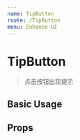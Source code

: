 ```yaml
---
name: TipButton
route: /TipButton
menu: Enhance-UI
---
```



# TipButton

> 点击按钮出现提示

## Basic Usage

<Playground>
  <TipButton
    text="弹出层按钮"
    popover={(
      <div className="p15" style={{maxWidth: 200}}>
        {MockData[0]}
      </div>
    )}
    timer={10000}
    onClick={e => {
      console.log(e)
    }}
  />
</Playground>

## Props

<Props of={TipButton} />
